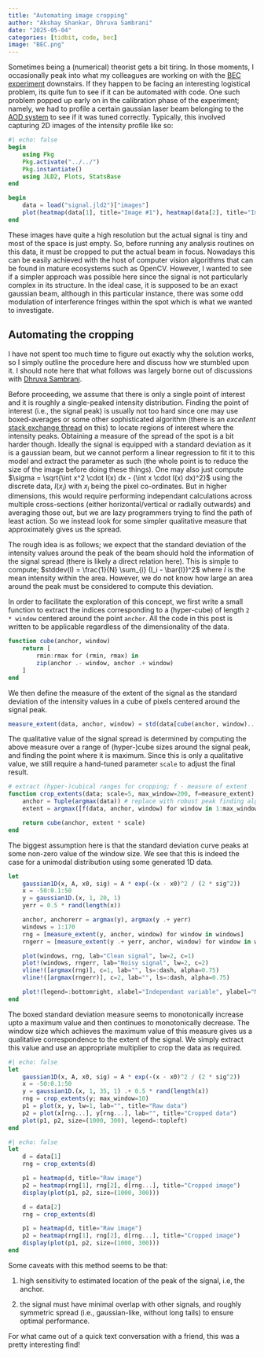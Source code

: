 ```yaml
---
title: "Automating image cropping"
author: "Akshay Shankar, Dhruva Sambrani"
date: "2025-05-04"
categories: [tidbit, code, bec]
image: "BEC.png"
---
```


Sometimes being a (numerical) theorist gets a bit tiring. In those moments, I occasionally peak into what my colleagues are working on with the [BEC experiment](https://quantumghent.github.io/bec/) downstairs. If they happen to be facing an interesting logistical problem, its quite fun to see if it can be automated with code. One such problem popped up early on in the calibration phase of the experiment; namely, we had to profile a certain gaussian laser beam belonging to the [AOD system](https://en.wikipedia.org/wiki/Acousto-optic_deflector) to see if it was tuned correctly. Typically, this involved capturing 2D images of the intensity profile like so: 

```julia
#| echo: false
begin
    using Pkg
    Pkg.activate("../../")
    Pkg.instantiate()
    using JLD2, Plots, StatsBase
end
```

```julia
begin
    data = load("signal.jld2")["images"]
    plot(heatmap(data[1], title="Image #1"), heatmap(data[2], title="Image #2"), size=(1000, 300))
end
```

These images have quite a high resolution but the actual signal is tiny and most of the space is just empty. So, before running any analysis routines on this data, it must be cropped to put the actual beam in focus. Nowadays this can be easily achieved with the host of computer vision algorithms that can be found in mature ecosystems such as OpenCV. However, I wanted to see if a simpler approach was possible here since the signal is not particularly complex in its structure. In the ideal case, it is supposed to be an exact gaussian beam, although in this particular instance, there was some odd modulation of interference fringes within the spot which is what we wanted to investigate.

## Automating the cropping
I have not spent too much time to figure out exactly why the solution works, so I simply outline the procedure here and discuss how we stumbled upon it. I should note here that what follows was largely borne out of discussions with [Dhruva Sambrani](https://dhruvasambrani.github.io/).

Before proceeding, we assume that there is only a single point of interest and it is roughly a single-peaked intensity distribution. Finding the point of interest (i.e., the signal peak) is usually not too hard since one may use boxed-averages or some other sophisticated algorithm (there is an _excellent_ [stack exchange thread](https://stackoverflow.com/questions/22583391/peak-signal-detection-in-realtime-timeseries-data) on this) to locate regions of interest where the intensity peaks. Obtaining a measure of the spread of the spot is a bit harder though. Ideally the signal is equipped with a standard deviation as it is a gaussian beam, but we cannot perform a linear regression to fit it to this model and extract the parameter as such (the whole point is to reduce the size of the image before doing these things). One may also just compute $\sigma = \sqrt{\int x^2 \cdot I(x) dx - (\int x \cdot I(x) dx)^2}$ using the discrete data, $I(x_i)$ with $x_i$ being the pixel co-ordinates. But in higher dimensions, this would require performing independant calculations across multiple cross-sections (either horizontal/vertical or radially outwards) and averaging those out, but we are lazy programmers trying to find the path of least action. So we instead look for some simpler qualitative measure that approximately gives us the spread.

The rough idea is as follows; we expect that the standard deviation of the intensity values around the peak of the beam should hold the information of the signal spread (there is likely a direct relation here). This is simple to compute; $stddev(I) = \frac{1}{N} \sum_{i} (I_i - \bar{I})^2$ where $\bar{I}$ is the mean intensity within the area. However, we do not know how large an area around the peak must be considered to compute this deviation. 

In order to facilitate the exploration of this concept, we first write a small function to extract the indices corresponding to a (hyper-cube) of length `2 * window` centered around the point `anchor`. All the code in this post is written to be applicable regardless of the dimensionality of the data.
```julia
function cube(anchor, window)
    return [
        rmin:rmax for (rmin, rmax) in
        zip(anchor .- window, anchor .+ window)
    ]
end
```

We then define the measure of the extent of the signal as the standard deviation of the intensity values in a cube of pixels centered around the signal peak.
```julia
measure_extent(data, anchor, window) = std(data[cube(anchor, window)...])
```

The qualitative value of the signal spread is determined by computing the above measure over a range of (hyper-)cube sizes around the signal peak, and finding the point where it is maximum. Since this is only a qualitative value, we still require a hand-tuned parameter `scale` to adjust the final result.
```julia
# extract (hyper-)cubical ranges for cropping; f - measure of extent
function crop_extents(data; scale=5, max_window=200, f=measure_extent)
    anchor = Tuple(argmax(data)) # replace with robust peak finding algorithm 	
    extent = argmax([f(data, anchor, window) for window in 1:max_window])

    return cube(anchor, extent * scale)
end
```

The biggest assumption here is that the standard deviation curve peaks at some non-zero value of the window size. We see that this is indeed the case for a unimodal distribution using some generated 1D data.

```julia
let
    gaussian1D(x, A, x0, sig) = A * exp(-(x - x0)^2 / (2 * sig^2))
    x = -50:0.1:50
    y = gaussian1D.(x, 1, 20, 1)
    yerr = 0.5 * rand(length(x))

    anchor, anchorerr = argmax(y), argmax(y .+ yerr)
    windows = 1:170
    rng = [measure_extent(y, anchor, window) for window in windows]
    rngerr = [measure_extent(y .+ yerr, anchor, window) for window in windows]

    plot(windows, rng, lab="Clean signal", lw=2, c=1)
    plot!(windows, rngerr, lab="Noisy signal", lw=2, c=2)
    vline!([argmax(rng)], c=1, lab="", ls=:dash, alpha=0.75)
    vline!([argmax(rngerr)], c=2, lab="", ls=:dash, alpha=0.75)

    plot!(legend=:bottomright, xlabel="Independant variable", ylabel="Measure of signal spread")
end
```

The boxed standard deviation measure seems to monotonically increase upto a maximum value and then continues to monotonically decrease. The window size which achieves the maximum value of this measure gives us a qualitative correspondence to the extent of the signal. We simply extract this value and use an appropriate multiplier to crop the data as required.

```julia
#| echo: false
let
    gaussian1D(x, A, x0, sig) = A * exp(-(x - x0)^2 / (2 * sig^2))
    x = -50:0.1:50
    y = gaussian1D.(x, 1, 35, 1) .+ 0.5 * rand(length(x))
    rng = crop_extents(y; max_window=10)
    p1 = plot(x, y, lw=1, lab="", title="Raw data")
    p2 = plot(x[rng...], y[rng...], lab="", title="Cropped data")
    plot(p1, p2, size=(1000, 300), legend=:topleft)
end
```

```julia
#| echo: false
let
    d = data[1]
    rng = crop_extents(d)

    p1 = heatmap(d, title="Raw image")
    p2 = heatmap(rng[1], rng[2], d[rng...], title="Cropped image")
    display(plot(p1, p2, size=(1000, 300)))

    d = data[2]
    rng = crop_extents(d)

    p1 = heatmap(d, title="Raw image")
    p2 = heatmap(rng[1], rng[2], d[rng...], title="Cropped image")
    display(plot(p1, p2, size=(1000, 300)))
end
```

Some caveats with this method seems to be that:

(1) high sensitivity to estimated location of the peak of the signal, i.e, the anchor.

(2) the signal must have minimal overlap with other signals, and roughly symmetric spread (i.e., gaussian-like, without long tails) to ensure optimal performance.

For what came out of a quick text conversation with a friend, this was a pretty interesting find!



